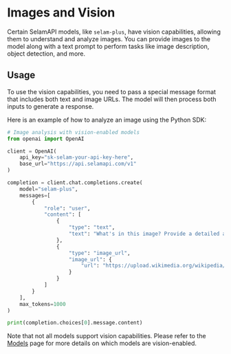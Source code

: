 # Images and Vision

Certain SelamAPI models, like `selam-plus`, have vision capabilities, allowing them to understand and analyze images. You can provide images to the model along with a text prompt to perform tasks like image description, object detection, and more.

## Usage

To use the vision capabilities, you need to pass a special message format that includes both text and image URLs. The model will then process both inputs to generate a response.

Here is an example of how to analyze an image using the Python SDK:

```python copy
# Image analysis with vision-enabled models
from openai import OpenAI

client = OpenAI(
    api_key="sk-selam-your-api-key-here",
    base_url="https://api.selamapi.com/v1"
)

completion = client.chat.completions.create(
    model="selam-plus",
    messages=[
        {
            "role": "user",
            "content": [
                {
                    "type": "text",
                    "text": "What's in this image? Provide a detailed analysis."
                },
                {
                    "type": "image_url",
                    "image_url": {
                        "url": "https://upload.wikimedia.org/wikipedia/commons/thumb/d/dd/Gfp-wisconsin-madison-the-nature-boardwalk.jpg/1280px-Gfp-wisconsin-madison-the-nature-boardwalk.jpg"
                    }
                }
            ]
        }
    ],
    max_tokens=1000
)

print(completion.choices[0].message.content)
```

Note that not all models support vision capabilities. Please refer to the [Models](/models) page for more details on which models are vision-enabled.
